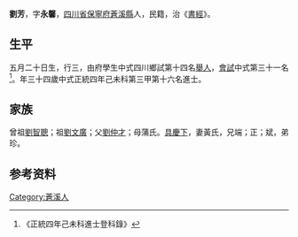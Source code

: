 {{Otheruses|other=名为刘芳的其他人物|刘芳}}
{{明清人物信息框
| 姓名 = 劉芳
| 原名 =
| 圖片名稱= 
| 圖片大小 =
| 圖片說明 = 
| 最高職務 =
| 國家 = 大明 
| 爵位 =
| 籍貫 = [[四川省|四川省]][[保寧府|保寧府]][[蒼溪縣|蒼溪縣]]
| 族裔 = 
| 旗籍 = 
| 字號 = 
| 諡號 =
| 出生日期 = 五月二十日
| 出生地點 =
| 逝世日期 = 
| 逝世地點 =
| 墓葬 =
| 配偶 = 黃氏
| 親屬 = 曾祖[[劉智聰|劉智聰]]，祖[[劉文廣|劉文廣]]，父[[劉仲才|劉仲才]]，母蒲氏
| 出身 =
* 正統四年己未科進士
| 經歷 =
| 著作 =  
*
*
*
}}
'''劉芳'''{{BD|1406年||1465年||}}，字'''永馨'''，[[四川省|四川省]][[保寧府|保寧府]][[蒼溪縣|蒼溪縣]]人，民籍，治《[[書經|書經]]》。

== 生平 ==
五月二十日生，行三，由府學生中式四川鄉試第十四名[[舉人|舉人]]，[[會試|會試]]中式第三十一名<ref>《正統四年己未科進士登科錄》</ref>。年三十四歲中式正統四年己未科第三甲第十六名進士。

== 家族 ==
曾祖[[劉智聰|劉智聰]]；祖[[劉文廣|劉文廣]]；父[[劉仲才|劉仲才]]；母蒲氏。[[具慶下|具慶下]]，妻黃氏，兄端；正；斌，弟珍。

== 参考资料 ==
{{reflist}}

{{正統四年己未科殿试金榜}}

{{Authority control}}

{{DEFAULTSORT:}}
[[Category:蒼溪人|Category:蒼溪人]]


{{明朝人物小作品}}